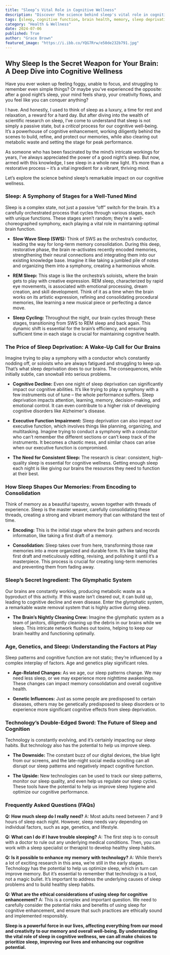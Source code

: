 ```yaml
---
title: "Sleep’s Vital Role in Cognitive Wellness"
description: "Discover the science behind sleep's vital role in cognitive function. This blog explores the impact of sleep on memory, brain health, and overall cognitive wellness, highlighting the importance of prioritizing restful sleep for a sharper, more focused mind."
tags: [sleep, cognitive function, brain health, memory, sleep deprivation, cognitive wellness, REM sleep, slow wave sleep, glymphatic system, sleep hygiene, cognitive enhancement, technology, sleep disorders, age and sleep]
category: "Health & Wellness"
date: 2024-07-06
published: True
author: "Grace Brown"
featured_image: "https://i.ibb.co/YQG7Rrw/e50de232b791.jpg"
---
```


## Why Sleep Is the Secret Weapon for Your Brain: A Deep Dive into Cognitive Wellness

Have you ever woken up feeling foggy, unable to focus, and struggling to remember even simple things? Or maybe you’ve experienced the opposite: after a good night’s sleep, your mind feels sharp, your creativity flows, and you feel like you can conquer anything? 

I have. And honestly, I used to think of sleep as a luxury, a time for rest and relaxation, a reward for a hard day. But after diving into the wealth of scientific research on sleep, I’ve come to understand that sleep is not simply a passive state, but a *critical* process for our cognitive well-being. It’s a powerhouse of cognitive enhancement, working diligently behind the scenes to build, refine, and protect our memories, while also clearing out metabolic waste and setting the stage for peak performance. 

As someone who has been fascinated by the mind’s intricate workings for years, I’ve always appreciated the power of a good night’s sleep. But now, armed with this knowledge, I see sleep in a whole new light.  It’s more than a restorative process – it’s a vital ingredient for a vibrant, thriving mind.

Let’s explore the science behind sleep’s remarkable impact on our cognitive wellness.

### Sleep: A Symphony of Stages for a Well-Tuned Mind

Sleep is a complex state, not just a passive “off” switch for the brain. It’s a carefully orchestrated process that cycles through various stages, each with unique functions. These stages aren’t random; they’re a well-choreographed symphony, each playing a vital role in maintaining optimal brain function.  

- **Slow Wave Sleep (SWS):**  Think of SWS as the orchestra’s conductor, leading the way for long-term memory consolidation. During this deep, restorative phase, the brain re-activates recently encoded memories, strengthening their neural connections and integrating them into our existing knowledge base. Imagine it like taking a jumbled pile of notes and organizing them into a symphony, creating a harmonious whole.

- **REM Sleep:**  This stage is like the orchestra’s soloists,  where the brain gets to play with creative expression. REM sleep, characterized by rapid eye movements, is associated with emotional processing, dream creation, and skill development.  Think of it as a time when the brain works on its artistic expression, refining and consolidating procedural memories, like learning a new musical piece or perfecting a dance move.

- **Sleep Cycling:** Throughout the night, our brain cycles through these stages, transitioning from SWS to REM sleep and back again.  This dynamic shift is essential for the brain’s efficiency, and ensuring sufficient time in each stage is crucial for maintaining cognitive health.

### The Price of Sleep Deprivation: A Wake-Up Call for Our Brains

Imagine trying to play a symphony with a conductor who’s constantly nodding off, or soloists who are always fatigued and struggling to keep up. That’s what sleep deprivation does to our brains.  The consequences, while initially subtle, can snowball into serious problems.

- **Cognitive Decline:** Even one night of sleep deprivation can significantly impact our cognitive abilities. It’s like trying to play a symphony with a few instruments out of tune – the whole performance suffers.  Sleep deprivation impacts attention, learning, memory, decision-making, and emotional control. It can even contribute to a higher risk of developing cognitive disorders like Alzheimer's disease.

- **Executive Function Impairment:** Sleep deprivation can also impact our executive function, which involves things like planning, organizing, and multitasking. Imagine trying to conduct a symphony with a conductor who can’t remember the different sections or can’t keep track of the instruments.  It becomes a chaotic mess, and similar chaos can arise when our executive function is compromised.

- **The Need for Consistent Sleep:**  The research is clear: consistent, high-quality sleep is essential for cognitive wellness.  Getting enough sleep each night is like giving our brains the resources they need to function at their best.

### How Sleep Shapes Our Memories: From Encoding to Consolidation

Think of memory as a beautiful tapestry, woven together with threads of experience. Sleep is the master weaver,  carefully consolidating these threads, creating a strong and vibrant memory that can withstand the test of time.  

- **Encoding:** This is the initial stage where the brain gathers and records information, like taking a first draft of a memory.  

- **Consolidation:** Sleep takes over from here, transforming those raw memories into a more organized and durable form. It’s like taking that first draft and meticulously editing, revising, and polishing it until it’s a masterpiece. This process is crucial for creating long-term memories and preventing them from fading away.

### Sleep’s Secret Ingredient: The Glymphatic System

Our brains are constantly working, producing metabolic waste as a byproduct of this activity.  If this waste isn’t cleared out, it can build up,  leading to cognitive decline and even disease.  Enter the glymphatic system,  a remarkable waste removal system that is highly active during sleep.  

- **The Brain’s Nightly Cleaning Crew:** Imagine the glymphatic system as a team of janitors, diligently cleaning up the debris in our brains while we sleep. This intricate network flushes out toxins, helping to keep our brain healthy and functioning optimally.

### Age, Genetics, and Sleep: Understanding the Factors at Play

Sleep patterns and cognitive function are not static; they’re influenced by a complex interplay of factors.  Age and genetics play significant roles.

- **Age-Related Changes:**  As we age, our sleep patterns change.  We may need less sleep, or we may experience more nighttime awakenings. These changes can impact memory consolidation and overall cognitive health.

- **Genetic Influences:**  Just as some people are predisposed to certain diseases, others may be genetically predisposed to sleep disorders or to experience more significant cognitive effects from sleep deprivation.

### Technology’s Double-Edged Sword: The Future of Sleep and Cognition

Technology is constantly evolving, and it’s certainly impacting our sleep habits. But technology also has the potential to help us improve sleep.

- **The Downside:** The constant buzz of our digital devices, the blue light from our screens, and the late-night social media scrolling can all disrupt our sleep patterns and negatively impact cognitive function.

- **The Upside:**   New technologies can be used to track our sleep patterns, monitor our sleep quality, and even help us regulate our sleep cycles.  These tools have the potential to help us improve sleep hygiene and optimize our cognitive performance.

### Frequently Asked Questions (FAQs)

**Q: How much sleep do I really need?**
A: Most adults need between 7 and 9 hours of sleep each night.  However, sleep needs vary depending on individual factors, such as age, genetics, and lifestyle.

**Q: What can I do if I have trouble sleeping?**
A: The first step is to consult with a doctor to rule out any underlying medical conditions.  Then, you can work with a sleep specialist or therapist to develop healthy sleep habits.

**Q: Is it possible to enhance my memory with technology?**
A:   While there’s a lot of exciting research in this area, we’re still in the early stages. Technology has the potential to help us optimize sleep, which in turn can improve memory.  But it’s essential to remember that technology is a tool, not a magic bullet. It’s important to address the underlying causes of sleep problems and to build healthy sleep habits.

**Q: What are the ethical considerations of using sleep for cognitive enhancement?**
A:  This is a complex and important question.  We need to carefully consider the potential risks and benefits of using sleep for cognitive enhancement, and ensure that such practices are ethically sound and implemented responsibly.

**Sleep is a powerful force in our lives, affecting everything from our mood and creativity to our memory and overall well-being. By understanding the vital role of sleep in cognitive wellness, we can all make choices to prioritize sleep, improving our lives and enhancing our cognitive potential.**
